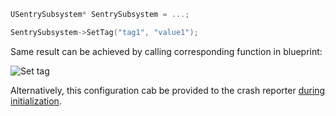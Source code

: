 ```cpp
USentrySubsystem* SentrySubsystem = ...;

SentrySubsystem->SetTag("tag1", "value1");
```

Same result can be achieved by calling corresponding function in blueprint:

![Set tag](unreal_set_tag.png)

Alternatively, this configuration cab be provided to the crash reporter [during initialization](/platforms/unreal/setup-crashreport/#configure-attributes).
